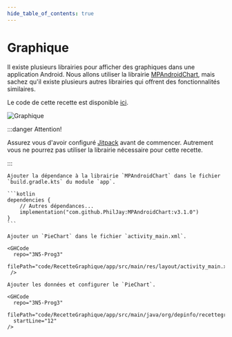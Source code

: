```yaml
---
hide_table_of_contents: true
---
```


# Graphique

<Row>

<Column>

Il existe plusieurs librairies pour afficher des graphiques dans une application Android.
Nous allons utiliser la librairie [MPAndroidChart](https://github.com/PhilJay/MPAndroidChart), mais sachez qu'il existe plusieurs autres librairies qui offrent des fonctionnalités similaires.

Le code de cette recette est disponible [ici](https://github.com/departement-info-cem/3N5-Prog3/tree/main/code/RecetteGraphique).

</Column>

<Column>

![Graphique](./_graphique/graphique.png)

</Column>

</Row>



<Tabs queryString="recette-graphique">
  <TabItem value="build.gradle.kts" label="build.gradle.kts">

:::danger Attention!

Assurez vous d'avoir configuré [Jitpack](./jitpack.mdx) avant de commencer. 
Autrement vous ne pourrez pas utiliser la librairie nécessaire pour cette recette. 

:::

    Ajouter la dépendance à la librairie `MPAndroidChart` dans le fichier `build.gradle.kts` du module `app`.

    ```kotlin
    dependencies {
        // Autres dépendances...
        implementation("com.github.PhilJay:MPAndroidChart:v3.1.0")
    }
    ```

  </TabItem>
  <TabItem value="activity_main.xml" label="activity_main.xml">

    Ajouter un `PieChart` dans le fichier `activity_main.xml`.

    <GHCode
      repo="3N5-Prog3"
      filePath="code/RecetteGraphique/app/src/main/res/layout/activity_main.xml"
     />

  </TabItem>

  <TabItem value="MainActivity.kt" label="MainActivity.kt">

    Ajouter les données et configurer le `PieChart`.

    <GHCode
      repo="3N5-Prog3"
      filePath="code/RecetteGraphique/app/src/main/java/org/depinfo/recettegraphique/MainActivity.kt"
      startLine="12"
    />

  </TabItem>
</Tabs>